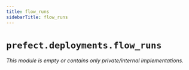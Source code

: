 ```yaml
---
title: flow_runs
sidebarTitle: flow_runs
---
```


# `prefect.deployments.flow_runs`

*This module is empty or contains only private/internal implementations.*
